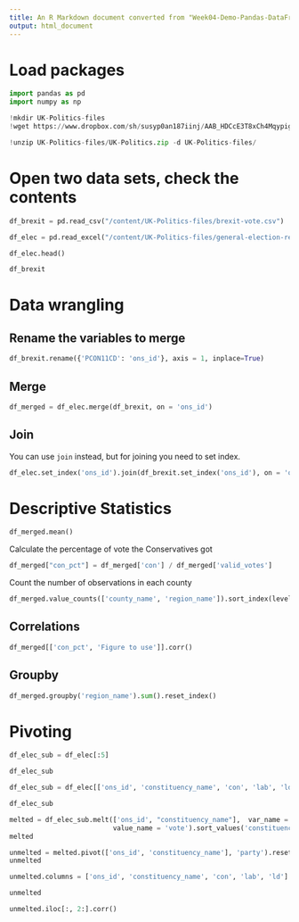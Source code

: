 ```yaml
---
title: An R Markdown document converted from "Week04-Demo-Pandas-DataFrame-merging-etc.ipynb"
output: html_document
---
```


# Load packages

```python
import pandas as pd
import numpy as np
```

```python
!mkdir UK-Politics-files
!wget https://www.dropbox.com/sh/susyp0an187iinj/AAB_HDCcE3T8xCh4MqypigsPa?dl=1 -O UK-Politics-files/UK-Politics.zip
```

```python
!unzip UK-Politics-files/UK-Politics.zip -d UK-Politics-files/
```

# Open two data sets, check the contents

```python
df_brexit = pd.read_csv("/content/UK-Politics-files/brexit-vote.csv")
```

```python
df_elec = pd.read_excel("/content/UK-Politics-files/general-election-results-2019.xlsx", sheet_name = "voting-summary")
```

```python
df_elec.head()
```

```python
df_brexit
```

# Data wrangling


##  Rename the variables to merge

```python
df_brexit.rename({'PCON11CD': 'ons_id'}, axis = 1, inplace=True)
```

## Merge

```python
df_merged = df_elec.merge(df_brexit, on = 'ons_id')
```

## Join

You can use `join` instead, but for joining you need to set index.

```python
df_elec.set_index('ons_id').join(df_brexit.set_index('ons_id'), on = 'ons_id')
```

# Descriptive Statistics

```python
df_merged.mean()
```

Calculate the percentage of vote the Conservatives got

```python
df_merged["con_pct"] = df_merged['con'] / df_merged['valid_votes']
```

Count the number of observations in each county

```python
df_merged.value_counts(['county_name', 'region_name']).sort_index(level = 1)
```

## Correlations

```python
df_merged[['con_pct', 'Figure to use']].corr()
```

## Groupby

```python
df_merged.groupby('region_name').sum().reset_index()
```

# Pivoting 

```python
df_elec_sub = df_elec[:5]
```

```python
df_elec_sub
```

```python
df_elec_sub = df_elec[['ons_id', 'constituency_name', 'con', 'lab', 'ld']]
```

```python
df_elec_sub
```

```python
melted = df_elec_sub.melt(['ons_id', "constituency_name"],  var_name = "party", 
                          value_name = 'vote').sort_values('constituency_name')
melted
```

```python
unmelted = melted.pivot(['ons_id', 'constituency_name'], 'party').reset_index()
unmelted
```

```python
unmelted.columns = ['ons_id', 'constituency_name', 'con', 'lab', 'ld']
```

```python
unmelted
```

```python
unmelted.iloc[:, 2:].corr()
```

